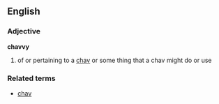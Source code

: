 ==English==
===Adjective===
'''chavvy'''
#of or pertaining to a [[chav]] or some thing that a chav might do or use
===Related terms===
*[[chav]]